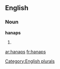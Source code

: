
==English==

===Noun===
'''hanaps'''

# {{plural of|[[hanap]]}}

[[Category:English plurals]]

[[ar:hanaps]]
[[fr:hanaps]]